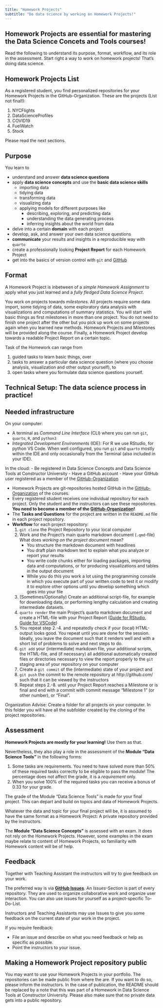 ```yaml
---
title: "Homework Projects"
subtitle: "Do data science by working on Homework Projects!"
---
```


::: {.callout-important appearance="simple"}

## Homework Projects are essential for mastering the Data Science Concets and Tools courses! 

Read the following to understand its purpose, format, workflow, and its role in the assessment. Start right a way to work on homework projects! That's doing data science. 

:::

## Homework Projects List

As a registered student, you find personalized repositories for your Homework Projects in the GitHub-Organization. These are the projects (List not final!):

1. NYCFlights
2. DataScienceProfiles
3. COVID19
4. FuelWatch 
5. Stock

Please read the next sections. 



## Purpose 

You learn to

- understand and answer **data science questions**
- apply **data science concepts** and use the **basic data science skills**
  - importing data
  - tidying data
  - transforming data
  - visualizing data
  - applying models for different purposes like 
    - describing, exploring, and predicting data
    - understanding the data generating process
    - inferring insights about the world from data
- delve into a certain **domain** with each project
- develop, ask, and answer your own data science questions 
- **communicate** your results and insights in a reproducible way with `quarto`
- create a professionally looking **Project Report** for each Homework Project
- get into the basics of version control with `git` and [GitHub](http://github.com)


## Format

A Homework Project is inbetween of a *simple Homework Assignment* to apply what you just learned and a *fully fledged Data Science Project*. 

You work on projects towards *milestones*. All projects require some data import, some tidying of data, some exploratory data analysis with visualizations and computations of summary statistics. You will start with basic things as first milestones in more than one project. You do not need to finish one project after the other but you pick up work on some projects again when you learned new methods. Homework Projects and Milestones will be provided along the course. Finally, a Homework Project develop towards a readable Project Report on a certain topic. 

Task of the Homework can range from

1. guided tasks to learn basic things, over 
2. tasks to answer a particular data science question (where you choose analysis, visualization and other output yourself), to
3. open tasks where you formulate data science questions yourself. 


## Technical Setup: The data science process in practice!

:::{.callout-important collapse=true appearance='simple' icon=true}
## Needed infrastructure

On your computer: 

- A terminal as *Command Line Interface* (CLI) where you can run `git`, `quarto`, `R`, and `python3`
- *Integrated Development Environments* (IDE): For R we use RStudio, for python VS Code. When well configured, you run `git` and `quarto` mostly within the IDE and only occasionally from the Terminal (also included in your IDE). 

In the cloud: 
- Be registered in Data Science Concepts and Data Science Tools at Constructor University
- Have a GitHub account
- Have your GitHub user registered as a member of the [GitHub-Organization](https://github.com/CU-F24-MDSSB-01-Concepts-Tools)
:::

- Homework Projects are git-repositories hosted GitHub in the [GitHub-Organization](https://github.com/CU-F24-MDSSB-01-Concepts-Tools) of the courses.  
- Every registered student receives one individual repository for each project. Only the student and the instructors can see these repositories. **You need to become a member of the [GitHub-Organization](https://github.com/CU-F24-MDSSB-01-Concepts-Tools)!**
- The **Tasks and Questions** for the project are written in the `README.md` file in each project repository. 
- **Workflow** for each project repository: 
  1. `git clone` the Project Repository to your local computer
  2. Work and the Project's main quarto markdown document (`.qmd`-file)  
     What does *working on the project document* mean?
     - You structure the markdown document with headlines
     - You draft plain markdown text to explain what you analyze or report your results
     - You write code chunks either for loading packages, importing data and computations, or for producing visualizations and tables in the output document
     - While you do this you work a lot using the programming console in which you execute part of your written code to test it or modify it to explore other options until you develop something which goes into your file 
  3. (Sometimes/Optionally) Create an additional script-file, for example for downloading data, or performing lengthy calculation and creating intermediate datasets. 
  4. `quarto render` the main Project's quarto markdown document and create a HTML-file with your Project Report ([Guide for RStudio](https://quarto.org/docs/get-started/hello/rstudio.html), [Guide for VSCode](https://quarto.org/docs/get-started/hello/vscode.html))
  5. You repeat step 2.-4. and repeatedly check if your (local) HTML-output looks good. You repeat until you are done for the session. Ideally, you leave the document such that it renders well and with a short list of problems to solve and next steps to do.  
  6. `git add` your (intermediate) markdown file, your additional scripts, the HTML-file, and (if necessary) all additional automatically created files or directories necessary to view the report properly to the `git` staging area of your repository on your computer
  7. Create a `git commit` of the (intermediate) state of your project and 
  8. `git push` the commit to the remote repository at http://github.com/ such that it can be viewed by the instructors
  9. Repeat steps 2.-8. until your Project Report reaches a Milestone or is final and end with a commit with commit message "Milestone 1" (or other number), or "Final".
  
Organization Advise: Create a folder for all projects on your computer. In this folder you will have all the subfolder created by the cloning of the project repositories. 


## Assessment

**Homework Projects are mostly for your learning!** Use them as that. 

Nevertheless, they also play a role in the assessment of the **Module "Data Science Tools"** in the following forms:

1. Some tasks are requirements. You need to have solved more than 50% of these required tasks correctly to be eligible to pass the module! The percentage does not affect the grade, it is a *requirement* only. 
2. When you solve 100% of the required tasks you can receive a bonus of 0.33 for your grade.

The grade of the Module "Data Science Tools" is made for your final project. This can depart and build on topics and data of Homework Projects.  

Whatever the data and topic for your final project will be, it is assumed to have the same format as a Homework Project: A private repository provided by the instructors.  

The **Module "Data Science Concepts"** is assessed with an exam. It does not rely on the Homework Projects. However, some examples in the exam maybe relate to content of Homework Projects, so familiarity with Homework content will be of help. 


## Feedback

Together with Teaching Assistant the instructors will try to give feedback on your work. 

The preferred way is via **[GitHub Issues](https://docs.github.com/en/issues/tracking-your-work-with-issues/about-issues)**. 
An *Issues*-Section is part of every repository. They are used to organize collaborative work and organize user interaction. You can also use issues for yourself as a project-specific To-Do-List. 

Instructors and Teaching Assistants may use Issues to give you some feedback on the current state of your work in the project. 

If you require feedback: 

- File an issue and describe on what you need feedback or help as specific as possible. 
- Point the instructors to your issue. 


## Making a Homework Project repository public

You may want to use your Homework Projects in your portfolio. The repositories can be made public from where the are. If you want to do so, please inform the instructors. In the case of publication, the README should be replaced by a note that this was part of a Homework in Data Science Tools at Constructor University. Please also make sure that no private data gets into a public repository.  
